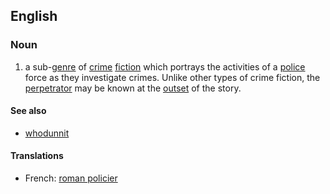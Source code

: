 ==English==
{{wikipedia}}

===Noun===
{{en-noun}}

# a sub-[[genre]] of [[crime]] [[fiction]] which portrays the activities of a [[police]] force as they investigate crimes.  Unlike other types of crime fiction, the [[perpetrator]] may be known at the [[outset]] of the story.

====See also====
* [[whodunnit]]

====Translations====
{{trans-top|sub-genre of crime fiction}}
* French: [[roman policier]]
{{trans-mid}}
{{trans-bottom}}